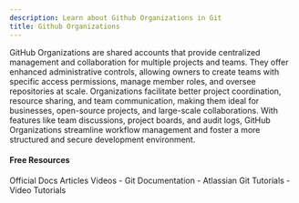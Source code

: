 ```yaml
---
description: Learn about Github Organizations in Git
title: Github Organizations
---
```


GitHub Organizations are shared accounts that provide centralized management and collaboration for multiple projects and teams. They offer enhanced administrative controls, allowing owners to create teams with specific access permissions, manage member roles, and oversee repositories at scale. Organizations facilitate better project coordination, resource sharing, and team communication, making them ideal for businesses, open-source projects, and large-scale collaborations. With features like team discussions, project boards, and audit logs, GitHub Organizations streamline workflow management and foster a more structured and secure development environment.

#### Free Resources

<Tabs defaultValue="official">
<TabsList>
<TabsTrigger value="official">Official Docs</TabsTrigger>
<TabsTrigger value="article">Articles</TabsTrigger>
<TabsTrigger value="video">Videos</TabsTrigger>
</TabsList>

<TabsContent value="official">
- <Link href="https://git-scm.com/docs">Git Documentation</Link>
</TabsContent>
<TabsContent value="article">
- <Link href="https://www.atlassian.com/git/tutorials">Atlassian Git Tutorials</Link>
</TabsContent>
<TabsContent value="video">
- <Link href="https://www.youtube.com/results?search_query=git+github-organizations+tutorial">Video Tutorials</Link>
</TabsContent>
</Tabs>

<Outlet path="5-github/basics/github-organizations" />
